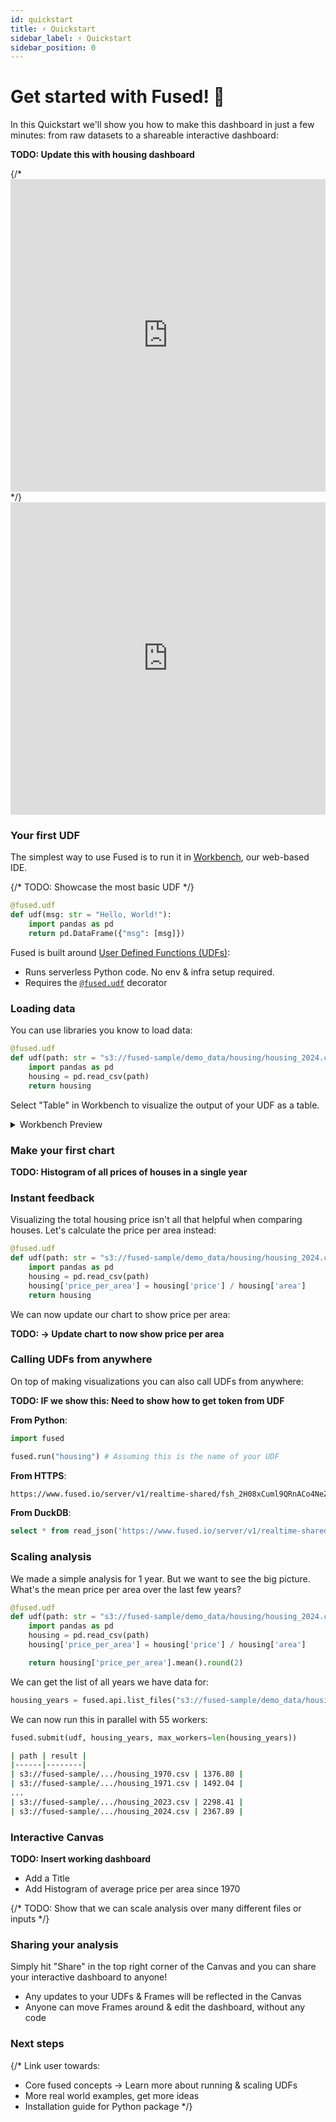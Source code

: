 ```yaml
---
id: quickstart
title: ⚡ Quickstart
sidebar_label: ⚡ Quickstart
sidebar_position: 0
---
```


# Get started with Fused! 🚀

In this Quickstart we'll show you how to make this dashboard in just a few minutes: from raw datasets to a shareable interactive dashboard:

**TODO: Update this with housing dashboard**

{/* <iframe 
  src="https://staging.fused.io/dashboard?dashboard_state=%7B%22widgets%22%3A%5B%7B%22id%22%3A%22udf_value_display%22%2C%22url%22%3A%22%22%2C%22title%22%3A%22udf_value_display%22%2C%22x%22%3A0%2C%22y%22%3A0%2C%22w%22%3A0%2C%22h%22%3A0%7D%2C%7B%22id%22%3A%22udf_title%22%2C%22url%22%3A%22%22%2C%22title%22%3A%22udf_title%22%2C%22x%22%3A0%2C%22y%22%3A0%2C%22w%22%3A0%2C%22h%22%3A0%7D%2C%7B%22id%22%3A%22udf_range_slider%22%2C%22url%22%3A%22%22%2C%22title%22%3A%22udf_range_slider%22%2C%22x%22%3A0%2C%22y%22%3A0%2C%22w%22%3A0%2C%22h%22%3A0%7D%2C%7B%22id%22%3A%22udf_housing%22%2C%22url%22%3A%22%22%2C%22title%22%3A%22udf_housing%22%2C%22x%22%3A0%2C%22y%22%3A0%2C%22w%22%3A0%2C%22h%22%3A0%7D%5D%2C%22connections%22%3A%5B%7B%22from%22%3A%22udf_range_slider%22%2C%22to%22%3A%22udf_value_display%22%7D%2C%7B%22from%22%3A%22udf_housing%22%2C%22to%22%3A%22udf_value_display%22%7D%2C%7B%22from%22%3A%22udf_range_slider%22%2C%22to%22%3A%22udf_housing%22%7D%5D%7D" 
  width="100%" 
  height="500px" 
  frameborder="0">
</iframe> */}

<iframe 
  src="https://staging.fused.io/server/v1/realtime-shared/fsh_9LErl9PAqsGv3jEIHzIRL/run/file?L=m1_4_0_8_10,h2_0_3_4_7,c3_0_0_4_3&C=1:2+3;2:1+3;3:1+2&E=0"
  width="100%" 
  height="500px" 
  frameborder="0">
</iframe>



### Your first UDF

The simplest way to use Fused is to run it in [Workbench](https://www.fused.io/workbench), our web-based IDE.

{/* TODO: Showcase the most basic UDF */}

```python
@fused.udf
def udf(msg: str = "Hello, World!"):
    import pandas as pd
    return pd.DataFrame({"msg": [msg]})
```

Fused is built around [User Defined Functions (UDFs)](/core-concepts/why/):
- Runs serverless Python code. No env & infra setup required.
- Requires the [`@fused.udf`](/python-sdk/top-level-functions/#fusedudf) decorator

### Loading data

You can use libraries you know to load data:

```python
@fused.udf
def udf(path: str = "s3://fused-sample/demo_data/housing/housing_2024.csv"):
    import pandas as pd
    housing = pd.read_csv(path)
    return housing
```

Select "Table" in Workbench to visualize the output of your UDF as a table.

<details>
<summary>Workbench Preview </summary>

You should see something like this:
![Workbench Table preview](/img/quickstart/Table_view_Wb_housing.png)

</details>

### Make your first chart

**TODO: Histogram of all prices of houses in a single year**


### Instant feedback

Visualizing the total housing price isn't all that helpful when comparing houses. Let's calculate the price per area instead:

```python {5}
@fused.udf
def udf(path: str = "s3://fused-sample/demo_data/housing/housing_2024.csv"):
    import pandas as pd
    housing = pd.read_csv(path)
    housing['price_per_area'] = housing['price'] / housing['area']
    return housing
```

We can now update our chart to show price per area:

**TODO: -> Update chart to now show price per area**

### Calling UDFs from anywhere

On top of making visualizations you can also call UDFs from anywhere:

**TODO: IF we show this: Need to show how to get token from UDF**

**From Python**:

```python
import fused

fused.run("housing") # Assuming this is the name of your UDF
```

**From HTTPS**:

```bash
https://www.fused.io/server/v1/realtime-shared/fsh_2H08xCuml9QRnACo4NeZ1S/run/file?
```

**From DuckDB**:

```sql
select * from read_json('https://www.fused.io/server/v1/realtime-shared/fsh_2H08xCuml9QRnACo4NeZ1S/run/file?');
```


### Scaling analysis

We made a simple analysis for 1 year. But we want to see the big picture. What's the mean price per area over the last few years?

```python
@fused.udf
def udf(path: str = "s3://fused-sample/demo_data/housing/housing_2024.csv"):
    import pandas as pd
    housing = pd.read_csv(path)
    housing['price_per_area'] = housing['price'] / housing['area']

    return housing['price_per_area'].mean().round(2)
```

We can get the list of all years we have data for:

```python
housing_years = fused.api.list_files("s3://fused-sample/demo_data/housing/")
```

We can now run this in parallel with 55 workers:

```python
fused.submit(udf, housing_years, max_workers=len(housing_years))
```

```bash
| path | result |
|------|--------|
| s3://fused-sample/.../housing_1970.csv | 1376.80 |
| s3://fused-sample/.../housing_1971.csv | 1492.04 |
...
| s3://fused-sample/.../housing_2023.csv | 2298.41 |
| s3://fused-sample/.../housing_2024.csv | 2367.89 |
```

### Interactive Canvas

**TODO: Insert working dashboard**
- Add a Title
- Add Histogram of average price per area since 1970


{/* TODO: Show that we can scale analysis over many different files or inputs */}

### Sharing your analysis

Simply hit "Share" in the top right corner of the Canvas and you can share your interactive dashboard to anyone!
- Any updates to your UDFs & Frames will be reflected in the Canvas
- Anyone can move Frames around & edit the dashboard, without any code

### Next steps

{/* Link user towards:
- Core fused concepts -> Learn more about running & scaling UDFs
- More real world examples, get more ideas
- Installation guide for Python package 
 */}